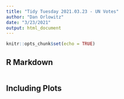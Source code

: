 ```yaml
---
title: "Tidy Tuesday 2021.03.23 - UN Votes"
author: "Dan Orlowitz"
date: "3/23/2021"
output: html_document
---
```


```r
knitr::opts_chunk$set(echo = TRUE)
```

## R Markdown


```r

```

## Including Plots


```r
```
